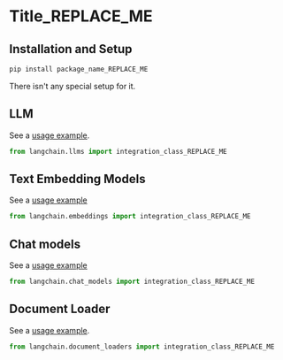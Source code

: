 [comment: Please, a reference example here "docs/integrations/arxiv.md"]: :
[comment: Use this template to create a new .md file in "docs/integrations/"]: :

# Title_REPLACE_ME

[comment: Only one Tile/H1 is allowed!]: :

>

[comment: Description: After reading this description, a reader should decide if this integration is good enough to try/follow reading OR]: :
[comment: go to read the next integration doc. ]: :
[comment: Description should include a link to the source for follow reading.]: :

## Installation and Setup

[comment: Installation and Setup: All necessary additional package installations and set ups for Tokens, etc]: :

```bash
pip install package_name_REPLACE_ME
```

[comment: OR this text:]: :

There isn't any special setup for it.

[comment: The next H2/## sections with names of the integration modules, like "LLM", "Text Embedding Models", etc]: :
[comment: see "Modules" in the "index.html" page]: :
[comment: Each H2 section should include a link to an example(s) and a python code with import of the integration class]: :
[comment: Below are several example sections. Remove all unnecessary sections. Add all necessary sections not provided here.]: :

## LLM

See a [usage example](/docs/integrations/llms/INCLUDE_REAL_NAME).

```python
from langchain.llms import integration_class_REPLACE_ME
```

## Text Embedding Models

See a [usage example](/docs/integrations/text_embedding/INCLUDE_REAL_NAME)

```python
from langchain.embeddings import integration_class_REPLACE_ME
```

## Chat models

See a [usage example](/docs/integrations/chat/INCLUDE_REAL_NAME)

```python
from langchain.chat_models import integration_class_REPLACE_ME
```

## Document Loader

See a [usage example](/docs/integrations/document_loaders/INCLUDE_REAL_NAME).

```python
from langchain.document_loaders import integration_class_REPLACE_ME
```
